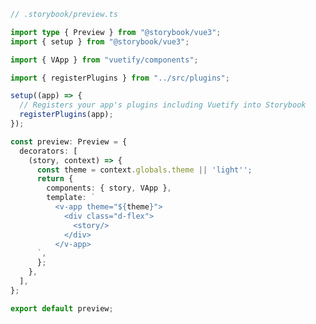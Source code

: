 ```ts
// .storybook/preview.ts

import type { Preview } from "@storybook/vue3";
import { setup } from "@storybook/vue3";

import { VApp } from "vuetify/components";

import { registerPlugins } from "../src/plugins";

setup((app) => {
  // Registers your app's plugins including Vuetify into Storybook
  registerPlugins(app);
});

const preview: Preview = {
  decorators: [
    (story, context) => {
      const theme = context.globals.theme || 'light'';
      return {
        components: { story, VApp },
        template: `
          <v-app theme="${theme}">
            <div class="d-flex">
              <story/>
            </div>
          </v-app>
      `,
      };
    },
  ],
};

export default preview;
```

